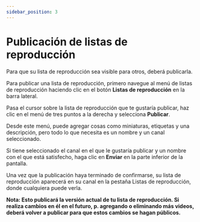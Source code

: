 ```yaml
---
sidebar_position: 3
---
```


# Publicación de listas de reproducción

Para que su lista de reproducción sea visible para otros, deberá publicarla.

Para publicar una lista de reproducción, primero navegue al menú de listas de reproducción haciendo clic en el botón **Listas de reproducción** en la barra lateral.

Pasa el cursor sobre la lista de reproducción que te gustaría publicar, haz clic en el menú de tres puntos a la derecha y selecciona **Publicar**.

Desde este menú, puede agregar cosas como miniaturas, etiquetas y una descripción, pero todo lo que necesita es un nombre y un canal seleccionado.

Si tiene seleccionado el canal en el que le gustaría publicar y un nombre con el que está satisfecho, haga clic en **Enviar** en la parte inferior de la pantalla.

Una vez que la publicación haya terminado de confirmarse, su lista de reproducción aparecerá en su canal en la pestaña Listas de reproducción, donde cualquiera puede verla.

**Nota: Esto publicará la versión actual de tu lista de reproducción. Si realiza cambios en él en el futuro, p. agregando o eliminando más videos, deberá volver a publicar para que estos cambios se hagan públicos.**
